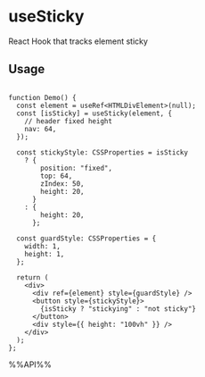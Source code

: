 # useSticky

React Hook that tracks element sticky


## Usage

```tsx live

function Demo() {
  const element = useRef<HTMLDivElement>(null);
  const [isSticky] = useSticky(element, {
    // header fixed height
    nav: 64,
  });

  const stickyStyle: CSSProperties = isSticky
    ? {
        position: "fixed",
        top: 64,
        zIndex: 50,
        height: 20,
      }
    : {
        height: 20,
      };

  const guardStyle: CSSProperties = {
    width: 1,
    height: 1,
  };

  return (
    <div>
      <div ref={element} style={guardStyle} />
      <button style={stickyStyle}>
        {isSticky ? "stickying" : "not sticky"}
      </button>
      <div style={{ height: "100vh" }} />
    </div>
  );
};

```

%%API%%